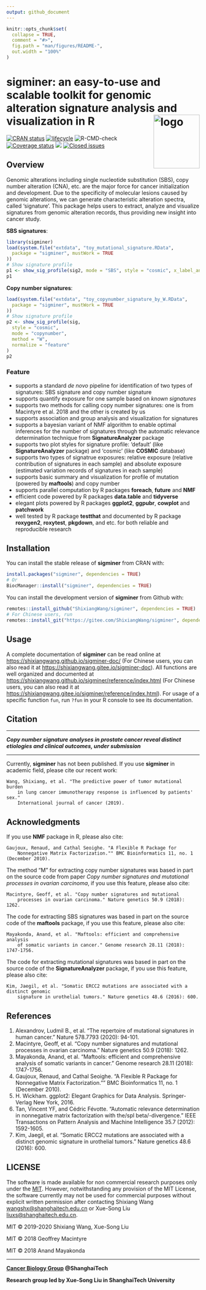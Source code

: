 ```yaml
---
output: github_document
---
```


<!-- README.md is generated from README.Rmd. Please edit that file -->

```r
knitr::opts_chunk$set(
  collapse = TRUE,
  comment = "#>",
  fig.path = "man/figures/README-",
  out.width = "100%"
)
```


# sigminer: an easy-to-use and scalable toolkit for genomic alteration signature analysis and visualization in R <img src="man/figures/logo.png" align="right"  height="140" width="120" alt="logo"/>

[![CRAN status](https://www.r-pkg.org/badges/version/sigminer)](https://cran.r-project.org/package=sigminer)
[![lifecycle](https://img.shields.io/badge/lifecycle-stable-blue.svg)](https://www.tidyverse.org/lifecycle/#stable)
![R-CMD-check](https://github.com/ShixiangWang/sigminer/workflows/R-CMD-check/badge.svg)
[![Coverage status](https://codecov.io/gh/ShixiangWang/sigminer/branch/master/graph/badge.svg)](https://codecov.io/github/ShixiangWang/sigminer?branch=master) 
[![](http://cranlogs.r-pkg.org/badges/grand-total/sigminer?color=orange)](https://cran.r-project.org/package=sigminer)
[![Closed issues](https://img.shields.io/github/issues-closed/ShixiangWang/sigminer.svg)](https://github.com/ShixiangWang/sigminer/issues?q=is%3Aissue+is%3Aclosed)


## Overview

Genomic alterations including single nucleotide substitution (SBS),
copy number alteration (CNA), etc. are the major force for cancer
initialization and development. Due to the specificity of molecular
lesions caused by genomic alterations, we can generate characteristic
alteration spectra, called 'signature'. This package helps users to
extract, analyze and visualize signatures from genomic alteration records,
thus providing new insight into cancer study.

**SBS signatures**:

```r
library(sigminer)
load(system.file("extdata", "toy_mutational_signature.RData",
  package = "sigminer", mustWork = TRUE
))
# Show signature profile
p1 <- show_sig_profile(sig2, mode = "SBS", style = "cosmic", x_label_angle = 90)
p1

```

**Copy number signatures**:

```r
load(system.file("extdata", "toy_copynumber_signature_by_W.RData",
  package = "sigminer", mustWork = TRUE
))
# Show signature profile
p2 <- show_sig_profile(sig,
  style = "cosmic",
  mode = "copynumber",
  method = "W",
  normalize = "feature"
)
p2
```


### Feature

- supports a standard *de novo* pipeline for identification of two types of signatures: SBS signature and copy number signature
- supports quantify exposure for one sample based on *known signatures*
- supports two methods for calling copy number signatures: one is from Macintyre et al. 2018 and the other is created by us
- supports association and group analysis and visualization for signatures
- supports a bayesian variant of NMF algorithm to enable optimal inferences for the number of signatures through the automatic relevance determination technique from **SignatureAnalyzer** package
- supports two plot styles for signature profile: 'default' (like **SignatureAnalyzer** package) and 'cosmic' (like **COSMIC** database)
- supports two types of signatrue exposures: relative exposure (relative contribution of signatures in each sample) and absolute exposure (estimated variation records of signatures in each sample)
- supports basic summary and visualization for profile of mutation (powered by **maftools**) and copy number
- supports parallel computation by R packages **foreach**, **future** and **NMF**
- efficient code powered by R packages **data.table** and **tidyverse**
- elegant plots powered by R packages **ggplot2**, **ggpubr**, **cowplot** and **patchwork**
- well tested by R package **testthat** and documented by R package **roxygen2**, **roxytest**, **pkgdown**, and etc.
for both reliable and reproducible research

## Installation

You can install the stable release of **sigminer** from CRAN with:

```r
install.packages("sigminer", dependencies = TRUE)
# Or
BiocManager::install("sigminer", dependencies = TRUE)
```

You can install the development version of **sigminer** from Github with:

```r
remotes::install_github("ShixiangWang/sigminer", dependencies = TRUE)
# For Chinese users, run 
remotes::install_git("https://gitee.com/ShixiangWang/sigminer", dependencies = TRUE)
```

## Usage

A complete documentation of **sigminer** can be read online at <https://shixiangwang.github.io/sigminer-doc/> (For Chinese users, you can also read it at <https://shixiangwang.gitee.io/sigminer-doc>).
All functions are well organized and documented at <https://shixiangwang.github.io/sigminer/reference/index.html> (For Chinese users, you can also read it at <https://shixiangwang.gitee.io/sigminer/reference/index.html>).
For usage of a specific function `fun`, run `?fun` in your R console to see its documentation.


## Citation

***

***Copy number signature analyses in prostate cancer reveal distinct etiologies and clinical outcomes, under submission***

***

Currently, **sigminer** has not been published. If you use **sigminer** in academic field, please cite our recent work:

```
Wang, Shixiang, et al. "The predictive power of tumor mutational burden 
    in lung cancer immunotherapy response is influenced by patients' sex."
    International journal of cancer (2019).
```

## Acknowledgments

If you use **NMF** package in R, please also cite:

```
Gaujoux, Renaud, and Cathal Seoighe. "A Flexible R Package for 
    Nonnegative Matrix Factorization."" BMC Bioinformatics 11, no. 1 (December 2010).
```

The method "M" for extracting copy number signatures was based in part on the source code 
from paper *Copy number signatures and mutational processes in ovarian carcinoma*, 
if you use this feature, please also cite:

```
Macintyre, Geoff, et al. "Copy number signatures and mutational
    processes in ovarian carcinoma." Nature genetics 50.9 (2018): 1262.
```

The code for extracting SBS signatures was based in part on the source 
code of the **maftools** package, if you use this feature, please also cite:

```
Mayakonda, Anand, et al. "Maftools: efficient and comprehensive analysis
    of somatic variants in cancer." Genome research 28.11 (2018): 1747-1756.
```

The code for extracting mutational signatures was based in part on the source 
code of the **SignatureAnalyzer** package, if you use this feature, please also cite:

```
Kim, Jaegil, et al. "Somatic ERCC2 mutations are associated with a distinct genomic
    signature in urothelial tumors." Nature genetics 48.6 (2016): 600.
```

## References

1. Alexandrov, Ludmil B., et al. "The repertoire of mutational signatures in human cancer." Nature 578.7793 (2020): 94-101.
2. Macintyre, Geoff, et al. "Copy number signatures and mutational processes in ovarian carcinoma." Nature genetics 50.9 (2018): 1262.
3. Mayakonda, Anand, et al. "Maftools: efficient and comprehensive analysis of somatic variants in cancer." Genome research 28.11 (2018): 1747-1756.
4. Gaujoux, Renaud, and Cathal Seoighe. "A Flexible R Package for Nonnegative Matrix Factorization."" BMC Bioinformatics 11, no. 1 (December 2010).
5. H. Wickham. ggplot2: Elegant Graphics for Data Analysis. Springer-Verlag New York, 2016.
6. Tan, Vincent YF, and Cédric Févotte. "Automatic relevance determination in nonnegative matrix factorization with the/spl beta/-divergence." IEEE Transactions on Pattern Analysis and Machine Intelligence 35.7 (2012): 1592-1605.
7. Kim, Jaegil, et al. "Somatic ERCC2 mutations are associated with a distinct genomic signature in urothelial tumors." Nature genetics 48.6 (2016): 600.

## LICENSE

The software is made available for non commercial research purposes only under the [MIT](https://github.com/ShixiangWang/sigminer/blob/master/LICENSE.md).
However, notwithstanding any provision of the MIT License, the software currently may not be used for commercial purposes
without explicit written permission after contacting Shixiang Wang <wangshx@shanghaitech.edu.cn> or 
Xue-Song Liu <liuxs@shanghaitech.edu.cn>.

MIT &copy; 2019-2020 Shixiang Wang, Xue-Song Liu

MIT &copy; 2018 Geoffrey Macintyre

MIT &copy; 2018 Anand Mayakonda


***

**[Cancer Biology Group](https://github.com/XSLiuLab) @ShanghaiTech**

**Research group led by Xue-Song Liu in ShanghaiTech University**
